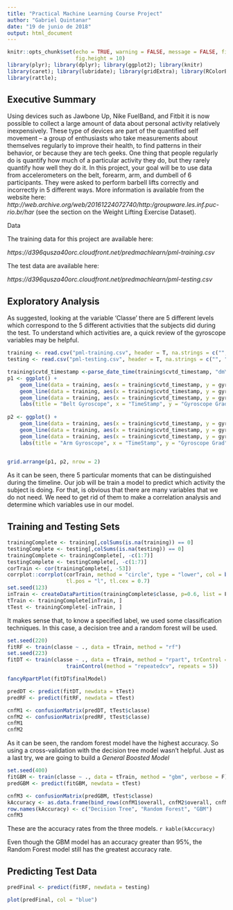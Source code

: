 ```yaml
---
title: "Practical Machine Learning Course Project"
author: "Gabriel Quintanar"
date: "19 de junio de 2018"
output: html_document
---
```


```r
knitr::opts_chunk$set(echo = TRUE, warning = FALSE, message = FALSE, fig.align = 'center', fig.width = 12, 
                      fig.height = 10)
library(plyr); library(dplyr); library(ggplot2); library(knitr)
library(caret); library(lubridate); library(gridExtra); library(RColorBrewer)
library(rattle);
```

## Executive Summary


Using devices such as Jawbone Up, Nike FuelBand, and Fitbit it is now possible to collect a large amount of data about personal activity relatively inexpensively. These type of devices are part of the quantified self movement – a group of enthusiasts who take measurements about themselves regularly to improve their health, to find patterns in their behavior, or because they are tech geeks. One thing that people regularly do is quantify how much of a particular activity they do, but they rarely quantify how well they do it. In this project, your goal will be to use data from accelerometers on the belt, forearm, arm, and dumbell of 6 participants. They were asked to perform barbell lifts correctly and incorrectly in 5 different ways. More information is available from the website here: _http://web.archive.org/web/20161224072740/http:/groupware.les.inf.puc-rio.br/har_ (see the section on the Weight Lifting Exercise Dataset).


Data

The training data for this project are available here:

_https://d396qusza40orc.cloudfront.net/predmachlearn/pml-training.csv_

The test data are available here:

_https://d396qusza40orc.cloudfront.net/predmachlearn/pml-testing.csv_


## Exploratory Analysis

As suggested, looking at the variable 'Classe' there are 5 different levels which correspond to the 5 different activities that the subjects did during the test. To understand which activities are, a quick review of the gyroscope variables may be helpful.
```r
training <- read.csv("pml-training.csv", header = T, na.strings = c("", "NA"))
testing <- read.csv("pml-testing.csv", header = T, na.strings = c("", "NA"))

training$cvtd_timestamp <-parse_date_time(training$cvtd_timestamp, "dmYHM")
p1 <- ggplot() +
    geom_line(data = training, aes(x = training$cvtd_timestamp, y = gyros_belt_x), color = "blue") +
    geom_line(data = training, aes(x = training$cvtd_timestamp, y = gyros_belt_y), color = "red") +
    geom_line(data = training, aes(x = training$cvtd_timestamp, y = gyros_belt_z), color = "black") +
    labs(title = "Belt Gyroscope", x = "TimeStamp", y = "Gyroscope Grad") + scale_color_continuous(name = "Gyroscope",
                                                                                                   labels = c("X", "Y", "Z"))
p2 <- ggplot() +
    geom_line(data = training, aes(x = training$cvtd_timestamp, y = gyros_arm_x), color = "blue") +
    geom_line(data = training, aes(x = training$cvtd_timestamp, y = gyros_arm_y), color = "red") +
    geom_line(data = training, aes(x = training$cvtd_timestamp, y = gyros_arm_z), color = "black") +
    labs(title = "Arm Gyroscope", x = "TimeStamp", y = "Gyroscope Grad") + scale_color_continuous(name = "Gyroscope",
                                                                                                   labels = c("X", "Y", "Z"))

grid.arrange(p1, p2, nrow = 2)
```

As it can be seen, there 5 particular moments that can be distinguished during the timeline.
Our job will be train a model to predict which activity the subject is doing. For that, is obvious that there are many variables that we do not need. We need to get rid of them to make a correlation analysis and determine which variables use in our model.

## Training and Testing Sets

```r
trainingComplete <- training[,colSums(is.na(training)) == 0]
testingComplete <- testing[,colSums(is.na(testing)) == 0]
trainingComplete <- trainingComplete[, -c(1:7)]
testingComplete <- testingComplete[, -c(1:7)]
corTrain <- cor(trainingComplete[, -53])
corrplot::corrplot(corTrain, method = "circle", type = "lower", col = brewer.pal(n = 8, name = "RdYlBu"), cl.pos = "b",
                   tl.pos = "l", tl.cex = 0.7) 
set.seed(123)
inTrain <- createDataPartition(trainingComplete$classe, p=0.6, list = F)
tTrain <- trainingComplete[inTrain, ]
tTest <- trainingComplete[-inTrain, ]

```

It makes sense that, to know a specified label, we used some classification techniques. In this case, a decision tree and a random forest will be used.


```r
set.seed(220)
fitRF <- train(classe ~ ., data = tTrain, method = "rf")
set.seed(223)
fitDT <- train(classe ~ ., data = tTrain, method = "rpart", trControl = 
                   trainControl(method = "repeatedcv", repeats = 5))

fancyRpartPlot(fitDT$finalModel)

predDT <- predict(fitDT, newdata = tTest)
predRF <- predict(fitRF, newdata = tTest)

cnfM1 <- confusionMatrix(predDT, tTest$classe)
cnfM2 <- confusionMatrix(predRF, tTest$classe)
cnfM1
cnfM2
```

As it can be seen, the random forest model have the highest accuracy. So using a cross-validation with the decision tree model wasn't helpful. Just as a last try, we are going to build a _General Boosted Model_

```r
set.seed(400)
fitGBM <- train(classe ~ ., data = tTrain, method = "gbm", verbose = F)
predGBM <- predict(fitGBM, newdata = tTest)

cnfM3 <- confusionMatrix(predGBM, tTest$classe)
kAccuracy <- as.data.frame(bind_rows(cnfM1$overall, cnfM2$overall, cnfM3$overall))
row.names(kAccuracy) <- c("Decision Tree", "Random Forest", "GBM")
cnfM3
```

These are the accuracy rates from the three models.
`r kable(kAccuracy)`

Even though the GBM model has an accuracy greater than 95%, the Random Forest model still has the greatest accuracy rate.


## Predicting Test Data

```r
predFinal <- predict(fitRF, newdata = testing)

plot(predFinal, col = "blue")
```

